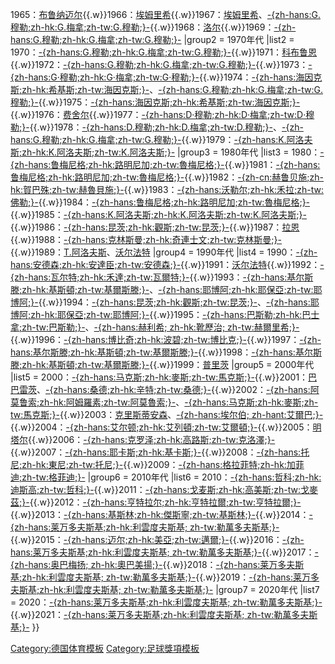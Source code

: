 {{Navbox
|name = 德甲最佳射手
|title = [[德国足球甲级联赛最佳射手]]
|state = {{{state|autocollapse}}}
|titlestyle = background: gold;
|listclass = hlist
|group1 = 1960年代
|list1  = 1964：[[乌韦·泽勒|-{zh-hans:席勒;zh-hk:施拉;zh-tw:席勒;}-]]{{.w}}1965：[[鲁道夫·布鲁纳迈尔|布鲁纳迈尔]]{{.w}}1966：[[洛塔尔·埃姆里希|埃姆里希]]{{.w}}1967：[[洛塔尔·埃姆里希|埃姆里希]]、[[盖德·穆勒|-{zh-hans:G.穆勒;zh-hk:G.梅拿;zh-tw:G.穆勒;}-]]{{.w}}1968：[[汉内斯·洛尔|洛尔]]{{.w}}1969：[[盖德·穆勒|-{zh-hans:G.穆勒;zh-hk:G.梅拿;zh-tw:G.穆勒;}-]]
|group2 = 1970年代
|list2  = 1970：[[盖德·穆勒|-{zh-hans:G.穆勒;zh-hk:G.梅拿;zh-tw:G.穆勒;}-]]{{.w}}1971：[[洛塔尔·科布鲁恩|科布鲁恩]]{{.w}}1972：[[盖德·穆勒|-{zh-hans:G.穆勒;zh-hk:G.梅拿;zh-tw:G.穆勒;}-]]{{.w}}1973：[[盖德·穆勒|-{zh-hans:G·穆勒;zh-hk:G·梅拿;zh-tw:G·穆勒;}-]]{{.w}}1974：[[積普·希基斯|-{zh-hans:海因克斯;zh-hk:希基斯;zh-tw:海因克斯;}-]]、[[盖德·穆勒|-{zh-hans:G.穆勒;zh-hk:G.梅拿;zh-tw:G.穆勒;}-]]{{.w}}1975：[[積普·希基斯|-{zh-hans:海因克斯;zh-hk:希基斯;zh-tw:海因克斯;}-]]{{.w}}1976：[[克劳斯·费舍尔|费舍尔]]{{.w}}1977：[[迪特尔·穆勒|-{zh-hans:D·穆勒;zh-hk:D·梅拿;zh-tw:D·穆勒;}-]]{{.w}}1978：[[迪特尔·穆勒|-{zh-hans:D.穆勒;zh-hk:D.梅拿;zh-tw:D.穆勒;}-]]、[[盖德·穆勒|-{zh-hans:G.穆勒;zh-hk:G.梅拿;zh-tw:G.穆勒;}-]]{{.w}}1979：[[克勞斯·阿洛夫斯|-{zh-hans:K.阿洛夫斯;zh-hk:K.阿洛夫斯;zh-tw:K.阿洛夫斯;}-]]
|group3 = 1980年代
|list3  = 1980：[[卡尔-海因茨·鲁梅尼格|-{zh-hans:鲁梅尼格;zh-hk:路明尼加;zh-tw:魯梅尼格;}-]]{{.w}}1981：[[卡尔-海因茨·鲁梅尼格|-{zh-hans:鲁梅尼格;zh-hk:路明尼加;zh-tw:魯梅尼格;}-]]{{.w}}1982：[[霍斯特·赫鲁贝施|-{zh-cn:赫鲁贝施;zh-hk:賀巴殊;zh-tw:赫魯貝施;}-]]{{.w}}1983：[[鲁迪·沃勒尔|-{zh-hans:沃勒尔;zh-hk:禾拉;zh-tw:佛勒;}-]]{{.w}}1984：[[卡尔-海因茨·鲁梅尼格|-{zh-hans:鲁梅尼格;zh-hk:路明尼加;zh-tw:魯梅尼格;}-]]{{.w}}1985：[[克勞斯·阿洛夫斯|-{zh-hans:K.阿洛夫斯;zh-hk:K.阿洛夫斯;zh-tw:K.阿洛夫斯;}-]]{{.w}}1986：[[斯特凡·昆茨|-{zh-hans:昆茨;zh-hk:觀斯;zh-tw:昆茨;}-]]{{.w}}1987：[[乌韦·拉恩|拉恩]]{{.w}}1988：[[尤尔根·克林斯曼|-{zh-hans:克林斯曼;zh-hk:奇連士文;zh-tw:克林斯曼;}-]]{{.w}}1989：[[托马斯·阿洛夫斯|T.阿洛夫斯]]、[[罗兰·沃尔法特|沃尔法特]]
|group4 = 1990年代
|list4  = 1990：[[约恩·安德森|-{zh-hans:安德森;zh-hk:安達臣;zh-tw:安德森;}-]]{{.w}}1991：[[罗兰·沃尔法特|沃尔法特]]{{.w}}1992：[[弗里茨·瓦尔特 (1960年)|-{zh-hans:瓦尔特;zh-hk:禾達;zh-tw:瓦爾特;}-]]{{.w}}1993：[[伍尔夫·基尔斯滕|-{zh-hans:基尔斯滕;zh-hk:基斯頓;zh-tw:基爾斯滕;}-]]、[[東尼·耶保亞|-{zh-hans:耶博阿;zh-hk:耶保亞;zh-tw:耶博阿;}-]]{{.w}}1994：[[斯特凡·昆茨|-{zh-hans:昆茨;zh-hk:觀斯;zh-tw:昆茨;}-]]、[[東尼·耶保亞|-{zh-hans:耶博阿;zh-hk:耶保亞;zh-tw:耶博阿;}-]]{{.w}}1995：[[马里奥·巴斯勒|-{zh-hans:巴斯勒;zh-hk:巴士拿;zh-tw:巴斯勒;}-]]、[[海科·赫利希|-{zh-hans:赫利希; zh-hk:靴歷治; zh-tw:赫爾里希;}-]]{{.w}}1996：[[弗雷迪·博比奇|-{zh-hans:博比奇;zh-hk:波碧;zh-tw:博比克;}-]]{{.w}}1997：[[伍尔夫·基尔斯滕|-{zh-hans:基尔斯滕;zh-hk:基斯頓;zh-tw:基爾斯滕;}-]]{{.w}}1998：[[伍尔夫·基尔斯滕|-{zh-hans:基尔斯滕;zh-hk:基斯頓;zh-tw:基爾斯滕;}-]]{{.w}}1999：[[米夏埃尔·普里茨|普里茨]]
|group5 = 2000年代
|list5  = 2000：[[马丁·马克斯|-{zh-hans:马克斯;zh-hk:麥斯;zh-tw:馬克斯;}-]]{{.w}}2001：[[谢尔盖·巴巴雷茨|巴巴雷茨]]、[[艾巴·辛特|-{zh-hans:桑德;zh-hk:辛特;zh-tw:桑德;}-]]{{.w}}2002：[[马西奥·阿莫鲁索|-{zh-hans:阿莫鲁索;zh-hk:阿姆羅素;zh-tw:阿莫魯索;}-]]、[[马丁·马克斯|-{zh-hans:马克斯;zh-hk:麥斯;zh-tw:馬克斯;}-]]{{.w}}2003：[[托马斯·克里斯蒂安森|克里斯蒂安森]]、[[吉奥瓦尼·埃尔伯|-{zh-hans:埃尔伯; zh-hant:艾爾巴;}-]]{{.w}}2004：[[艾尔顿·贡萨尔维斯·达席尔瓦|-{zh-hans:艾尔顿;zh-hk:艾列頓;zh-tw:艾爾頓;}-]]{{.w}}2005：[[马雷克·明塔尔|明塔尔]]{{.w}}2006：[[米罗斯拉夫·克洛泽|-{zh-hans:克罗泽;zh-hk:高路斯;zh-tw:克洛澤;}-]]{{.w}}2007：[[塞奥法尼斯·耶卡斯|-{zh-hans:耶卡斯;zh-hk:基卡斯;}-]]{{.w}}2008：[[卢卡·托尼|-{zh-hans:托尼;zh-hk:東尼;zh-tw:托尼;}-]]{{.w}}2009：[[加菲迪|-{zh-hans:格拉菲特;zh-hk:加菲迪;zh-tw:格菲迪;}-]]
|group6 = 2010年代
|list6  = 2010：[[埃丁·哲科|-{zh-hans:哲科;zh-hk:迪斯高;zh-tw:哲科;}-]]{{.w}}2011：[[马里奥·戈麦斯|-{zh-hans:戈麦斯;zh-hk:高美斯;zh-tw:戈麥茲;}-]]{{.w}}2012：[[克拉斯-扬·亨特拉尔|-{zh-hans:亨特拉尔;zh-hk:亨特拉爾;zh-tw:亨特拉爾;}-]]{{.w}}2013：[[斯特凡·基斯林|-{zh-hans:基斯林;zh-hk:傑斯寧;zh-tw:基斯林;}-]]{{.w}}2014：[[罗伯特·莱万多夫斯基|-{zh-hans:莱万多夫斯基;zh-hk:利雲度夫斯基; zh-tw:勒萬多夫斯基;}-]]{{.w}}2015：[[亞歷山大·邁爾|-{zh-hans:迈尔;zh-hk:美亞;zh-tw:邁爾;}-]]{{.w}}2016：[[罗伯特·莱万多夫斯基|-{zh-hans:莱万多夫斯基;zh-hk:利雲度夫斯基; zh-tw:勒萬多夫斯基;}-]]{{.w}}2017：[[皮埃尔-埃默里克·奥巴梅扬|-{zh-hans:奥巴梅扬; zh-hk:奧巴美揚;}-]]{{.w}}2018：[[罗伯特·莱万多夫斯基|-{zh-hans:莱万多夫斯基;zh-hk:利雲度夫斯基; zh-tw:勒萬多夫斯基;}-]]{{.w}}2019：[[罗伯特·莱万多夫斯基|-{zh-hans:莱万多夫斯基;zh-hk:利雲度夫斯基; zh-tw:勒萬多夫斯基;}-]]
|group7 = 2020年代
|list7  = 2020：[[罗伯特·莱万多夫斯基|-{zh-hans:莱万多夫斯基;zh-hk:利雲度夫斯基; zh-tw:勒萬多夫斯基;}-]]{{.w}}2021：[[罗伯特·莱万多夫斯基|-{zh-hans:莱万多夫斯基;zh-hk:利雲度夫斯基; zh-tw:勒萬多夫斯基;}-]]
}}<noinclude>
[[Category:德国体育模板]]
[[Category:足球獎項模板]]